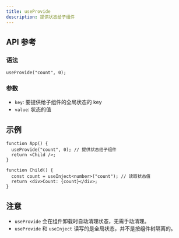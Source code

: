 ```yaml
---
title: useProvide
description: 提供状态给子组件
---
```


## API 参考

### 语法

```tsx
useProvide("count", 0);
```

### 参数

- `key`: 要提供给子组件的全局状态的 key
- `value`: 状态的值

## 示例

```tsx
function App() {
  useProvide("count", 0); // 提供状态给子组件
  return <Child />;
}

function Child() {
  const count = useInject<number>("count"); // 读取状态值
  return <div>Count: {count}</div>;
}
```

## 注意

- `useProvide` 会在组件卸载时自动清理状态，无需手动清理。
- `useProvide` 和 `useInject` 读写的是全局状态，并不是按组件树隔离的。